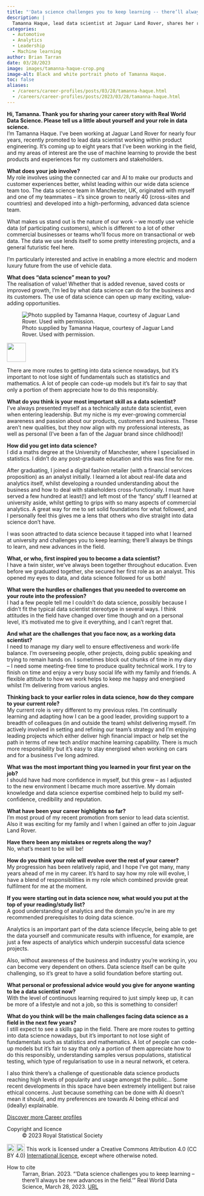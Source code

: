 ```yaml
---
title: "'Data science challenges you to keep learning -- there’ll always be new advances in the field'"
description: |
  Tamanna Haque, lead data scientist at Jaguar Land Rover, shares her route into data science: from pursuing a maths degree at Manchester to analysing vehicle data for a major automotive manufacturer.
categories:
  - Automotive
  - Analytics
  - Leadership
  - Machine learning
author: Brian Tarran
date: 03/28/2023
image: images/tamanna-haque-crop.png
image-alt: Black and white portrait photo of Tamanna Haque.
toc: false
aliases: 
  - /careers/career-profiles/posts/03/28/tamanna-haque.html
  - /careers/career-profiles/posts/2023/03/28/tamanna-haque.html
---
```

**Hi, Tamanna. Thank you for sharing your career story with Real World Data Science. Please tell us a little about yourself and your role in data science.**   
I'm Tamanna Haque. I’ve been working at Jaguar Land Rover for nearly four years, recently promoted to lead data scientist working within product engineering. It’s coming up to eight years that I’ve been working in the field, and my areas of interest are the use of machine learning to provide the best products and experiences for my customers and stakeholders.  

**What does your job involve?**  
My role involves using the connected car and AI to make our products and customer experiences better, whilst leading within our wide data science team too. The data science team in Manchester, UK, originated with myself and one of my teammates -- it’s since grown to nearly 40 (cross-sites and countries) and developed into a high-performing, advanced data science team.  

What makes us stand out is the nature of our work -- we mostly use vehicle data (of participating customers), which is different to a lot of other commercial businesses or teams who’ll focus more on transactional or web data. The data we use lends itself to some pretty interesting projects, and a general futuristic feel here.  

I’m particularly interested and active in enabling a more electric and modern luxury future from the use of vehicle data. 
 
**What does “data science” mean to you?**  
The realisation of value! Whether that is added revenue, saved costs or improved growth, I’m led by what data science can do for the business and its customers. The use of data science can open up many exciting, value-adding opportunities.

::: {.pullquote-container}
::: grid
::: {.g-col-12 .g-col-lg-4}
![Photo supplied by Tamanna Haque, courtesy of Jaguar Land Rover. Used with permission.](images/tamanna-haque.png){fig-alt="Black and white portrait photo of Tamanna Haque" fig-align="left"}
::: 
::: {.g-col-12 .g-col-lg-8 .pullquote-grid .pullquote}
![](/images/pullquote-purple.png){width="50px"}

There are more routes to getting into data science nowadays, but it’s important to not lose sight of fundamentals such as statistics and mathematics. A lot of people can code-up models but it’s fair to say that only a portion of them appreciate how to do this responsibly.
:::
:::
:::

**What do you think is your most important skill as a data scientist?**  
I’ve always presented myself as a technically astute data scientist, even when entering leadership. But my niche is my ever-growing commercial awareness and passion about our products, customers and business. These aren’t new qualities, but they now align with my professional interests, as well as personal (I’ve been a fan of the Jaguar brand since childhood)! 

**How did you get into data science?**  
I did a maths degree at the University of Manchester, where I specialised in statistics. I didn’t do any post-graduate education and this was fine for me. 

After graduating, I joined a digital fashion retailer (with a financial services proposition) as an analyst initially. I learned a lot about real-life data and analytics itself, whilst developing a rounded understanding about the business and how to deal with stakeholders cross-functionally. I must have served a few hundred at least(!) and left most of the ‘fancy’ stuff I learned at university aside, whilst getting to grips with so many aspects of commercial analytics. A great way for me to set solid foundations for what followed, and I personally feel this gives me a lens that others who dive straight into data science don’t have.  

I was soon attracted to data science because it tapped into what I learned at university and challenges you to keep learning; there’ll always be things to learn, and new advances in the field.  

**What, or who, first inspired you to become a data scientist?**  
I have a twin sister, we’ve always been together throughout education. Even before we graduated together, she secured her first role as an analyst. This opened my eyes to data, and data science followed for us both! 

**What were the hurdles or challenges that you needed to overcome on your route into the profession?**  
I had a few people tell me I couldn’t do data science, possibly because I didn’t fit the typical data scientist stereotype in several ways. I think attitudes in the field have changed over time though and on a personal level, it’s motivated me to give it everything, and I can’t regret that. 

**And what are the challenges that you face now, as a working data scientist?**  
I need to manage my diary well to ensure effectiveness and work-life balance. I’m overseeing people, other projects, doing public speaking and trying to remain hands on. I sometimes block out chunks of time in my diary -- I need some meeting-free time to produce quality technical work. I try to finish on time and enjoy a very busy social life with my family and friends. A flexible attitude to how we work helps to keep me happy and energised whilst I’m delivering from various angles. 

**Thinking back to your earlier roles in data science, how do they compare to your current role?**  
My current role is very different to my previous roles. I’m continually learning and adapting how I can be a good leader, providing support to a breadth of colleagues (in and outside the team) whilst delivering myself. I’m actively involved in setting and refining our team’s strategy and I’m enjoying leading projects which either deliver high financial impact or help set the path in terms of new tech and/or machine learning capability. There is much more responsibility but it’s easy to stay energised when working on cars and for a business I’ve long admired. 

**What was the most important thing you learned in your first year on the job?**  
I should have had more confidence in myself, but this grew -- as I adjusted to the new environment I became much more assertive. My domain knowledge and data science expertise combined help to build my self-confidence, credibility and reputation. 

**What have been your career highlights so far?**  
I’m most proud of my recent promotion from senior to lead data scientist. Also it was exciting for my family and I when I gained an offer to join Jaguar Land Rover. 

**Have there been any mistakes or regrets along the way?**  
No, what’s meant to be will be!  
 
**How do you think your role will evolve over the rest of your career?**  
My progression has been relatively rapid, and I hope I’ve got many, many years ahead of me in my career. It’s hard to say how my role will evolve, I have a blend of responsibilities in my role which combined provide great fulfilment for me at the moment.  

**If you were starting out in data science now, what would you put at the top of your reading/study list?**  
A good understanding of analytics and the domain you’re in are my recommended prerequisites to doing data science.  

Analytics is an important part of the data science lifecycle, being able to get the data yourself and communicate results with influence, for example, are just a few aspects of analytics which underpin successful data science projects.  

Also, without awareness of the business and industry you’re working in, you can become very dependent on others. Data science itself can be quite challenging, so it’s great to have a solid foundation before starting out.  

**What personal or professional advice would you give for anyone wanting to be a data scientist now?**  
With the level of continuous learning required to just simply keep up, it can be more of a lifestyle and not a job, so this is something to consider!   

**What do you think will be the main challenges facing data science as a field in the next few years?**  
I still expect to see a skills gap in the field. There are more routes to getting into data science nowadays, but it’s important to not lose sight of fundamentals such as statistics and mathematics. A lot of people can code-up models but it’s fair to say that only a portion of them appreciate how to do this responsibly, understanding samples versus populations, statistical testing, which type of regularisation to use in a neural network, et cetera.  

I also think there’s a challenge of questionable data science products reaching high levels of popularity and usage amongst the public... Some recent developments in this space have been extremely intelligent but raise ethical concerns. Just because something can be done with AI doesn’t mean it should, and my preferences are towards AI being ethical and (ideally) explainable.

::: {.article-btn}
[Discover more Career profiles](/people-paths/career-profiles/index.qmd)
:::

::: {.further-info}
::: grid
::: {.g-col-12 .g-col-md-6}
Copyright and licence
: &copy; 2023 Royal Statistical Society

<a href="http://creativecommons.org/licenses/by/4.0/?ref=chooser-v1" target="_blank" rel="license noopener noreferrer" style="display:inline-block;"> <img style="height:22px!important;vertical-align:text-bottom;" src="https://mirrors.creativecommons.org/presskit/icons/cc.svg?ref=chooser-v1"><img style="height:22px!important;margin-left:3px;vertical-align:text-bottom;" src="https://mirrors.creativecommons.org/presskit/icons/by.svg?ref=chooser-v1"></a> This work is licensed under a Creative Commons Attribution 4.0 (CC BY 4.0) <a href="http://creativecommons.org/licenses/by/4.0/?ref=chooser-v1" target="_blank" rel="license noopener noreferrer" style="display:inline-block;"> International licence</a>, except where otherwise noted.

:::

::: {.g-col-12 .g-col-md-6}
How to cite
: Tarran, Brian. 2023. "'Data science challenges you to keep learning -- there’ll always be new advances in the field.'" Real World Data Science, March 28, 2023. [URL](https://realworlddatascience.net/people-paths/career-profiles/posts/03/28/tamanna-haque.html)
:::
:::
:::